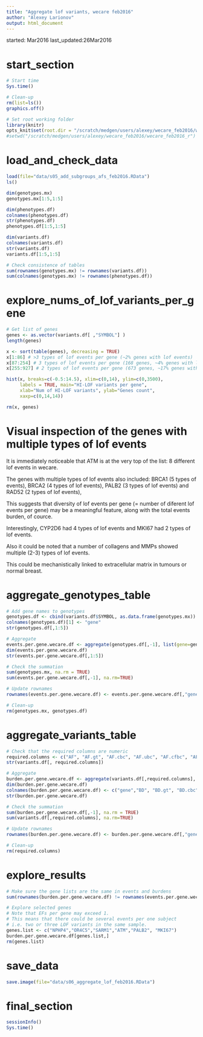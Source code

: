 ```yaml
---
title: "Aggregate lof variants, wecare feb2016"
author: "Alexey Larionov"
output: html_document
---
```


started: Mar2016
last_updated:26Mar2016

# start_section

```r

# Start time
Sys.time()

# Clean-up
rm(list=ls())
graphics.off()

# Set root working folder
library(knitr)
opts_knit$set(root.dir = "/scratch/medgen/users/alexey/wecare_feb2016/wecare_feb2016_r")
#setwd("/scratch/medgen/users/alexey/wecare_feb2016/wecare_feb2016_r")

```

# load_and_check_data

```r

load(file="data/s05_add_subgroups_afs_feb2016.RData")
ls()

dim(genotypes.mx)
genotypes.mx[1:5,1:5]

dim(phenotypes.df)
colnames(phenotypes.df)
str(phenotypes.df)
phenotypes.df[1:5,1:5]

dim(variants.df)
colnames(variants.df)
str(variants.df)
variants.df[1:5,1:5]

# Check consistence of tables
sum(rownames(genotypes.mx) != rownames(variants.df))
sum(colnames(genotypes.mx) != rownames(phenotypes.df))

```

# explore_nums_of_lof_variants_per_gene

```r

# Get list of genes
genes <- as.vector(variants.df[ ,"SYMBOL"] )
length(genes)

x <- sort(table(genes), decreasing = TRUE)
x[1:86] # >3 types of lof events per gene (~2% genes with lof events)
x[87:254] # 3 types of lof events per gene (168 genes, ~4% genes with lof events)
x[255:927] # 2 types of lof events per gene (673 genes, ~17% genes with lof events)

hist(x, breaks=c(-0.5:14.5), xlim=c(0,14), ylim=c(0,3500), 
     labels = TRUE, main="HI-LOF variants per gene", 
     xlab="Num of HI-LOF variants", ylab="Genes count", 
     xaxp=c(0,14,14))

rm(x, genes)

```

# Visual inspection of the genes with multiple types of lof events

It is immediately noticeable that ATM is at the very top of the list: 8 different lof events in wecare. 

The genes with multiple types of lof events also included: BRCA1 (5 types of events), BRCA2 (4 types of lof events), PALB2 (3 types of lof events) and RAD52 (2 types of lof events), 

This suggests that diversity of lof events per gene (= number of diferent lof events per gene) may be a meaningful feature, along with the total events burden, of cource.  

Interestingly, CYP2D6 had 4 types of lof events and MKI67 had 2 types of lof events.  

Also it could be noted that a number of collagens and MMPs showed multiple (2-3) types of lof events.  

This could be mechanistically linked to extracellular matrix in tumours or normal breast.  

# aggregate_genotypes_table

```r

# Add gene names to genotypes
genotypes.df <- cbind(variants.df$SYMBOL, as.data.frame(genotypes.mx))
colnames(genotypes.df)[1] <- "gene"
str(genotypes.df[,1:5])

# Aggregate
events.per.gene.wecare.df <- aggregate(genotypes.df[,-1], list(gene=genotypes.df$gene), sum, na.rm=TRUE)
dim(events.per.gene.wecare.df)
str(events.per.gene.wecare.df[,1:5])

# Check the summation
sum(genotypes.mx, na.rm = TRUE)
sum(events.per.gene.wecare.df[,-1], na.rm=TRUE)

# Update rownames
rownames(events.per.gene.wecare.df) <- events.per.gene.wecare.df[,"gene"]

# Clean-up
rm(genotypes.mx, genotypes.df)

```

# aggregate_variants_table

```r

# Check that the required columns are numeric
required.columns <- c("AF", "AF.gt", "AF.cbc", "AF.ubc", "AF.cfbc", "AF.usbc")
str(variants.df[, required.columns])

# Aggregate
burden.per.gene.wecare.df <- aggregate(variants.df[,required.columns], list(gene=variants.df$SYMBOL), sum, na.rm=TRUE)
dim(burden.per.gene.wecare.df)
colnames(burden.per.gene.wecare.df) <- c("gene","BD", "BD.gt", "BD.cbc", "BD.ubc", "BD.cfbc", "BD.usbc")
str(burden.per.gene.wecare.df)

# Check the summation
sum(burden.per.gene.wecare.df[,-1], na.rm = TRUE)
sum(variants.df[,required.columns], na.rm=TRUE)

# Update rownames
rownames(burden.per.gene.wecare.df) <- burden.per.gene.wecare.df[,"gene"]

# Clean-up
rm(required.columns)

```

# explore_results

```r

# Make sure the gene lists are the same in events and burdens
sum(rownames(burden.per.gene.wecare.df) != rownames(events.per.gene.wecare.df))

# Explore selected genes 
# Note that EFs per gene may exceed 1.
# This means that there could be several events per one subject
# i.e. two or three LOF variants in the same sample. 
genes.list <- c("NPHP4","OR4C5","SARM1","ATM","PALB2", "MKI67")
burden.per.gene.wecare.df[genes.list,]
rm(genes.list)

```

# save_data

```r

save.image(file="data/s06_aggregate_lof_feb2016.RData")

```

# final_section

```r

sessionInfo()
Sys.time()
  
```
